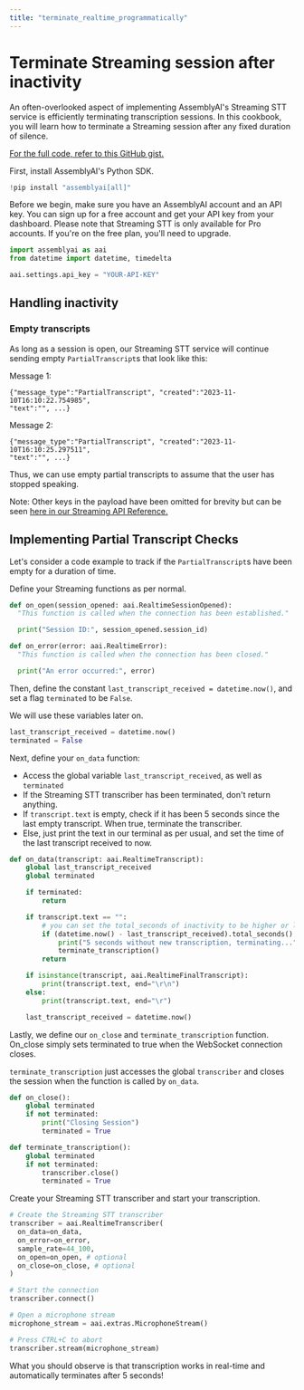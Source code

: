 ```yaml
---
title: "terminate_realtime_programmatically"
---
```


# Terminate Streaming session after inactivity

An often-overlooked aspect of implementing AssemblyAI's Streaming STT service is efficiently terminating transcription sessions. In this cookbook, you will learn how to terminate a Streaming session after any fixed duration of silence.

[For the full code, refer to this GitHub gist.](https://gist.github.com/m-ods/133f7c7e4c08abf97ae53dc7577cadf7)

First, install AssemblyAI's Python SDK.

```python
!pip install "assemblyai[all]"
```

Before we begin, make sure you have an AssemblyAI account and an API key. You can sign up for a free account and get your API key from your dashboard. Please note that Streaming STT is only available for Pro accounts. If you're on the free plan, you'll need to upgrade.

```python
import assemblyai as aai
from datetime import datetime, timedelta

aai.settings.api_key = "YOUR-API-KEY"
```

## Handling inactivity

### Empty transcripts

As long as a session is open, our Streaming STT service will continue sending empty `PartialTranscript`s that look like this:

Message 1:

```
{"message_type":"PartialTranscript", "created":"2023-11-10T16:10:22.754985",
"text":"", ...}
```

Message 2:

```
{"message_type":"PartialTranscript", "created":"2023-11-10T16:10:25.297511",
"text":"", ...}
```

Thus, we can use empty partial transcripts to assume that the user has stopped speaking.

Note: Other keys in the payload have been omitted for brevity but can be seen [here in our Streaming API Reference. ](https://www.assemblyai.com/docs/api-reference/streaming)

## Implementing Partial Transcript Checks

Let's consider a code example to track if the `PartialTranscript`s have been empty for a duration of time.

Define your Streaming functions as per normal.

```python
def on_open(session_opened: aai.RealtimeSessionOpened):
  "This function is called when the connection has been established."

  print("Session ID:", session_opened.session_id)

def on_error(error: aai.RealtimeError):
  "This function is called when the connection has been closed."

  print("An error occurred:", error)
```

Then, define the constant `last_transcript_received = datetime.now()`, and set a flag `terminated` to be `False`.

We will use these variables later on.

```python
last_transcript_received = datetime.now()
terminated = False

```

Next, define your `on_data` function:

- Access the global variable `last_transcript_received`, as well as `terminated`
- If the Streaming STT transcriber has been terminated, don't return anything.
- If `transcript.text` is empty, check if it has been 5 seconds since the last empty transcript. When true, terminate the transcriber.
- Else, just print the text in our terminal as per usual, and set the time of the last transcript received to now.

```python
def on_data(transcript: aai.RealtimeTranscript):
    global last_transcript_received
    global terminated

    if terminated:
        return

    if transcript.text == "":
        # you can set the total_seconds of inactivity to be higher or lower
        if (datetime.now() - last_transcript_received).total_seconds() > 5:
            print("5 seconds without new transcription, terminating...")
            terminate_transcription()
        return

    if isinstance(transcript, aai.RealtimeFinalTranscript):
        print(transcript.text, end="\r\n")
    else:
        print(transcript.text, end="\r")

    last_transcript_received = datetime.now()
```

Lastly, we define our `on_close` and `terminate_transcription` function. On_close simply sets terminated to true when the WebSocket connection closes.

`terminate_transcription` just accesses the global `transcriber` and closes the session when the function is called by `on_data`.

```python
def on_close():
    global terminated
    if not terminated:
        print("Closing Session")
        terminated = True

def terminate_transcription():
    global terminated
    if not terminated:
        transcriber.close()
        terminated = True
```

Create your Streaming STT transcriber and start your transcription.

```python
# Create the Streaming STT transcriber
transcriber = aai.RealtimeTranscriber(
  on_data=on_data,
  on_error=on_error,
  sample_rate=44_100,
  on_open=on_open, # optional
  on_close=on_close, # optional
)

# Start the connection
transcriber.connect()

# Open a microphone stream
microphone_stream = aai.extras.MicrophoneStream()

# Press CTRL+C to abort
transcriber.stream(microphone_stream)
```

What you should observe is that transcription works in real-time and automatically terminates after 5 seconds!
